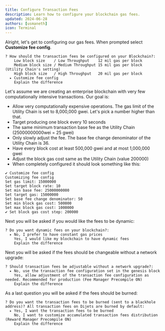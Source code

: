 ```yaml
---
title: Configure Transaction Fees
description: Learn how to configure your blockchain gas fees.
updated: 2024-06-28
authors: [usmaneth]
icon: Terminal
---
```


Alright, let's get to configuring our gas fees. When prompted select **Customize fee config**.

```
? How should the transaction fees be configured on your Blockchain?: 
    Low block size    / Low Throughput    12 mil gas per block
    Medium block size / Medium Throughput 15 mil gas per block (Utility Chain's setting)
    High block size   / High Throughput   20 mil gas per block
  ▸ Customize fee config
    Explain the difference
```

Let's assume we are creating an enterprise blockchain with very few computationally intensive transactions. Our goal is:

- Allow very computationally expensive operations. The gas limit of the Utility Chain is set to 8,000,000 gwei. Let's pick a number higher than that.
- Target producing one block every 10 seconds
- The same minimum transaction base fee as the Utility Chain (25000000000wei = 25 gwei)
- Only slowly adjust the fee. The base fee change denominator of the Utility Chain is 36.
- Have every block cost at least 500,000 gwei and at most 1,000,000 gwei
- Adjust the block gas cost same as the Utility Chain (value 200000)
- When completely configured it should look something like this:

```
✔ Customize fee config
Customizing fee config
Set gas limit: 15000000
Set target block rate: 10
Set min base fee: 25000000000
Set target gas: 15000000
Set base fee change denominator: 50
Set min block gas cost: 500000
Set max block gas cost: 1000000
✔ Set block gas cost step: 200000
```

Next you will be asked if you would like the fees to be dynamic:

```
? Do you want dynamic fees on your blockchain?: 
  ▸ No, I prefer to have constant gas prices
    Yes, I would like my blockchain to have dynamic fees
    Explain the difference
```

Next you will be asked if the fees should be changeable without a network upgrade:

```
? Should transaction fees be adjustable without a network upgrade?: 
  ▸ No, use the transaction fee configuration set in the genesis block
    Yes, allow adjustment of the transaction fee configuration as needed. Recommended for production (Fee Manager Precompile ON)
    Explain the difference
```

As a last question you will be asked if the fees should be burned:

```
? Do you want the transaction fees to be burned (sent to a blackhole address)? All transaction fees on Dijets are burned by default: 
  ▸ Yes, I want the transaction fees to be burned
    No, I want to customize accumulated transaction fees distribution (Reward Manager Precompile ON)
    Explain the difference
```
